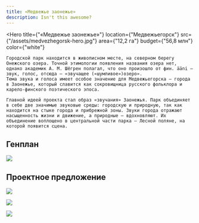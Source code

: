 ```yaml
---
title: «Медвежье заонежье»
description: Isn't this awesome?
---
```


<Hero
    title={"«Медвежье заонежье»"}
    location={"Медвежьегорск"}
    src={"/assets/medvezhegorsk-hero.jpg"}
    area={"12,2 га"}
    budget={"56,8 млн"}
    color={"white"}
>
    Городской парк находится в живописном месте, на северном берегу Онежского озера. Точной этимологии по­явления названия озера нет, однако академик А. М. Шёгрен полагал, что оно произошло от фин. ääni — звук, голос, отсюда — «звучащее («шумливое»)озеро».
    Тема звука и голоса имеет особое значение для Медвежьегорска – города в Заонежье, который слави­тся как сокровищница русского фольклора и карело-финского поэтического эпоса. 

    Главной идеей проекта стал образ «звучания» Заонежья. Парк объединяет в себе две значимые звуковые среды: городскую и природную, так как находится на стыке города и прибрежной зоны. Звуки города отражают насыщенность жизни и движение, а природные – вдохно­вляют. Их объединение воплощено в центральной части парка — Лесной поляне, на которой появится сцена.
</Hero>

## Генплан

![](/assets/medvezhegorsk-00.jpg)

## Проектное предложение

![](/assets/medvezhegorsk-01.jpg)

![](/assets/medvezhegorsk-02.jpg)

![](/assets/medvezhegorsk-03.jpg)

